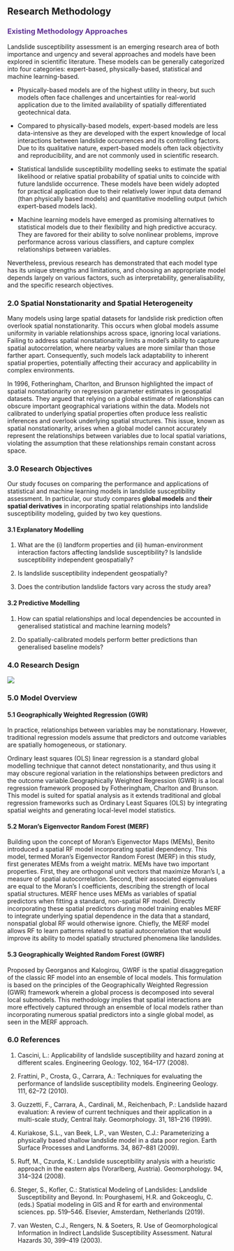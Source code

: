 ## Research Methodology

::: {style="color: #603494;"}
### **Existing Methodology Approaches** {style="color: #603494;"}
:::

Landslide susceptibility assessment is an emerging research area of both importance and urgency and several approaches and models have been explored in scientific literature. These models can be generally categorized into four categories: expert-based, physically-based, statistical and machine learning-based.

-   Physically-based models are of the highest utility in theory, but such models often face challenges and uncertainties for real-world application due to the limited availability of spatially differentiated geotechnical data.

-   Compared to physically-based models, expert-based models are less data-intensive as they are developed with the expert knowledge of local interactions between landslide occurrences and its controlling factors. Due to its qualitative nature, expert-based models often lack objectivity and reproducibility, and are not commonly used in scientific research.

-   Statistical landslide susceptibility modelling seeks to estimate the spatial likelihood or relative spatial probability of spatial units to coincide with future landslide occurrence. These models have been widely adopted for practical application due to their relatively lower input data demand (than physically based models) and quantitative modelling output (which expert-based models lack).

-   Machine learning models have emerged as promising alternatives to statistical models due to their flexibility and high predictive accuracy. They are favored for their ability to solve nonlinear problems, improve performance across various classifiers, and capture complex relationships between variables.

Nevertheless, previous research has demonstrated that each model type has its unique strengths and limitations, and choosing an appropriate model depends largely on various factors, such as interpretability, generalisability, and the specific research objectives.

### 2.0 Spatial Nonstationarity and Spatial Heterogeneity

Many models using large spatial datasets for landslide risk prediction often overlook spatial nonstationarity. This occurs when global models assume uniformity in variable relationships across space, ignoring local variations. Failing to address spatial nonstationarity limits a model's ability to capture spatial autocorrelation, where nearby values are more similar than those farther apart. Consequently, such models lack adaptability to inherent spatial properties, potentially affecting their accuracy and applicability in complex environments.

In 1996, Fotheringham, Charlton, and Brunson highlighted the impact of spatial nonstationarity on regression parameter estimates in geospatial datasets. They argued that relying on a global estimate of relationships can obscure important geographical variations within the data. Models not calibrated to underlying spatial properties often produce less realistic inferences and overlook underlying spatial structures. This issue, known as spatial nonstationarity, arises when a global model cannot accurately represent the relationships between variables due to local spatial variations, violating the assumption that these relationships remain constant across space.

### 3.0 Research Objectives

Our study focuses on comparing the performance and applications of statistical and machine learning models in landslide susceptibility assessment. In particular, our study compares **global models** and **their spatial derivatives** in incorporating spatial relationships into landslide susceptibility modeling, guided by two key questions.

#### 3.1 Explanatory Modelling

1.  What are the (i) landform properties and (ii) human-environment interaction factors affecting landslide susceptibility? Is landslide susceptibility independent geospatially?

2.  Is landslide susceptibility independent geospatially?

3.  Does the contribution landslide factors vary across the study area?

#### 3.2 Predictive Modelling

1.  How can spatial relationships and local dependencies be accounted in generalised statistical and machine learning models?

2.  Do spatially-calibrated models perform better predictions than generalised baseline models?

### 4.0 Research Design

![](images/GeoFest3.png)

### 5.0 Model Overview

#### 5.1 Geographically Weighted Regression (GWR)

In practice, relationships between variables may be nonstationary. However, traditional regression models assume that predictors and outcome variables are spatially homogeneous, or stationary.

Ordinary least squares (OLS) linear regression is a standard global modelling technique that cannot detect nonstationarity, and thus using it may obscure regional variation in the relationships between predictors and the outcome variable.Geographically Weighted Regression (GWR) is a local regression framework proposed by Fotheringham, Charlton and Brunson. This model is suited for spatial analysis as it extends traditional and global regression frameworks such as Ordinary Least Squares (OLS) by integrating spatial weights and generating local-level model statistics.

#### 5.2 Moran's Eigenvector Random Forest (MERF)

Building upon the concept of Moran's Eigenvector Maps (MEMs), Benito introduced a spatial RF model incorporating spatial dependency. This model, termed Moran's Eigenvector Random Forest (MERF) in this study, first generates MEMs from a weight matrix. MEMs have two important properties. First, they are orthogonal unit vectors that maximize Moran's I, a measure of spatial autocorrelation. Second, their associated eigenvalues are equal to the Moran's I coefficients, describing the strength of local spatial structures. MERF hence uses MEMs as variables of spatial predictors when fitting a standard, non-spatial RF model. Directly incorporating these spatial predictors during model training enables MERF to integrate underlying spatial dependence in the data that a standard, nonspatial global RF would otherwise ignore. Chiefly, the MERF model allows RF to learn patterns related to spatial autocorrelation that would improve its ability to model spatially structured phenomena like landslides.

#### 5.3 Geographically Weighted Random Forest (GWRF)

Proposed by Georganos and Kalogirou, GWRF is the spatial disaggregation of the classic RF model into an ensemble of local models. This formulation is based on the principles of the Geographically Weighted Regression (GWR) framework wherein a global process is decomposed into several local submodels. This methodology implies that spatial interactions are more effectively captured through an ensemble of local models rather than incorporating numerous spatial predictors into a single global model, as seen in the MERF approach.

### 6.0 References

1.  Cascini, L.: Applicability of landslide susceptibility and hazard zoning at different scales. Engineering Geology. 102, 164--177 (2008).

2.  Frattini, P., Crosta, G., Carrara, A.: Techniques for evaluating the performance of landslide susceptibility models. Engineering Geology. 111, 62--72 (2010).

3.  Guzzetti, F., Carrara, A., Cardinali, M., Reichenbach, P.: Landslide hazard evaluation: A review of current techniques and their application in a multi-scale study, Central Italy. Geomorphology. 31, 181--216 (1999).

4.  Kuriakose, S.L., van Beek, L.P., van Westen, C.J.: Parameterizing a physically based shallow landslide model in a data poor region. Earth Surface Processes and Landforms. 34, 867--881 (2009).

5.  Ruff, M., Czurda, K.: Landslide susceptibility analysis with a heuristic approach in the eastern alps (Vorarlberg, Austria). Geomorphology. 94, 314--324 (2008).

6.  Steger, S., Kofler, C.: Statistical Modeling of Landslides: Landslide Susceptibility and Beyond. In: Pourghasemi, H.R. and Gokceoglu, C. (eds.) Spatial modeling in GIS and R for earth and environmental sciences. pp. 519--546. Elsevier, Amsterdam, Netherlands (2019).

7.  van Westen, C.J., Rengers, N. & Soeters, R. Use of Geomorphological Information in Indirect Landslide Susceptibility Assessment. Natural Hazards 30, 399--419 (2003).  
